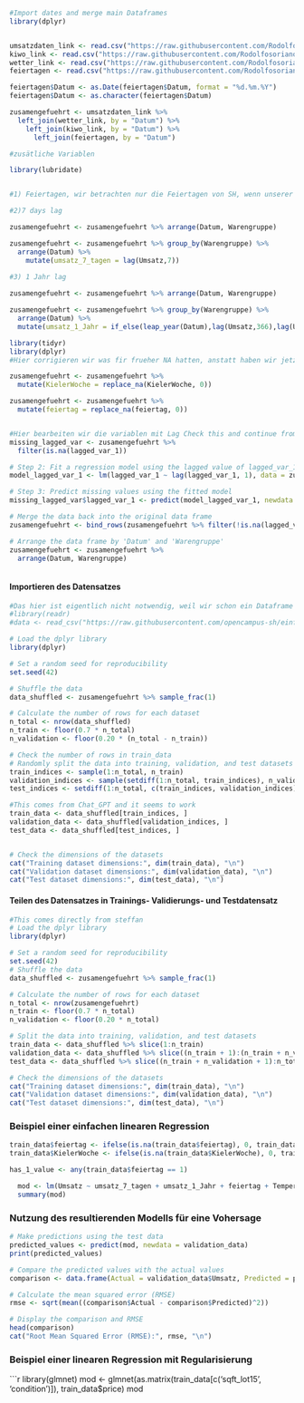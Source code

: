 ```r
#Import dates and merge main Dataframes
library(dplyr)


umsatzdaten_link <- read.csv("https://raw.githubusercontent.com/Rodolfosoriano/Opencampus12A/main/umsatzdaten_gekuerzt.csv")
kiwo_link <- read.csv("https://raw.githubusercontent.com/Rodolfosoriano/Opencampus12A/main/kiwo.csv")
wetter_link <- read.csv("https://raw.githubusercontent.com/Rodolfosoriano/Opencampus12A/main/wetter.csv")
feiertagen <- read.csv("https://raw.githubusercontent.com/Rodolfosoriano/Opencampus12A/main/feiertagen.csv", sep = ",")

feiertagen$Datum <- as.Date(feiertagen$Datum, format = "%d.%m.%Y")
feiertagen$Datum <- as.character(feiertagen$Datum)

zusamengefuehrt <- umsatzdaten_link %>%
  left_join(wetter_link, by = "Datum") %>%
    left_join(kiwo_link, by = "Datum") %>%
      left_join(feiertagen, by = "Datum")

```


```r
#zusätliche Variablen

library(lubridate)


#1) Feiertagen, wir betrachten nur die Feiertagen von SH, wenn unserer Bäckerei geöffnet war, das war schon oben als Feiertagen gemacht

#2)7 days lag

zusamengefuehrt <- zusamengefuehrt %>% arrange(Datum, Warengruppe)

zusamengefuehrt <- zusamengefuehrt %>% group_by(Warengruppe) %>%
  arrange(Datum) %>%
    mutate(umsatz_7_tagen = lag(Umsatz,7))
    
#3) 1 Jahr lag

zusamengefuehrt <- zusamengefuehrt %>% arrange(Datum, Warengruppe)

zusamengefuehrt <- zusamengefuehrt %>% group_by(Warengruppe) %>%
  arrange(Datum) %>%
  mutate(umsatz_1_Jahr = if_else(leap_year(Datum),lag(Umsatz,366),lag(Umsatz,365)))


```


```r
library(tidyr)
library(dplyr)
#Hier corrigieren wir was fir frueher NA hatten, anstatt haben wir jetzt 0

zusamengefuehrt <- zusamengefuehrt %>%
  mutate(KielerWoche = replace_na(KielerWoche, 0))

zusamengefuehrt <- zusamengefuehrt %>%
  mutate(feiertag = replace_na(feiertag, 0))


#Hier bearbeiten wir die variablen mit Lag Check this and continue from here
missing_lagged_var <- zusamengefuehrt %>%
  filter(is.na(lagged_var_1))

# Step 2: Fit a regression model using the lagged value of lagged_var_1 as a predictor
model_lagged_var_1 <- lm(lagged_var_1 ~ lag(lagged_var_1, 1), data = zusamengefuehrt)

# Step 3: Predict missing values using the fitted model
missing_lagged_var$lagged_var_1 <- predict(model_lagged_var_1, newdata = missing_lagged_var)

# Merge the data back into the original data frame
zusamengefuehrt <- bind_rows(zusamengefuehrt %>% filter(!is.na(lagged_var_1)), missing_lagged_var)

# Arrange the data frame by 'Datum' and 'Warengruppe'
zusamengefuehrt <- zusamengefuehrt %>%
  arrange(Datum, Warengruppe)



```


#### Importieren des Datensatzes
```r
#Das hier ist eigentlich nicht notwendig, weil wir schon ein Dataframe haben
#library(readr)
#data <- read_csv("https://raw.githubusercontent.com/opencampus-sh/einfuehrung-in-data-science-und-ml/main/house_pricing_data/house_pricing_train.csv")
```

```r
# Load the dplyr library
library(dplyr)

# Set a random seed for reproducibility
set.seed(42)

# Shuffle the data
data_shuffled <- zusamengefuehrt %>% sample_frac(1)

# Calculate the number of rows for each dataset
n_total <- nrow(data_shuffled)
n_train <- floor(0.7 * n_total)
n_validation <- floor(0.20 * (n_total - n_train))

# Check the number of rows in train_data
# Randomly split the data into training, validation, and test datasets
train_indices <- sample(1:n_total, n_train)
validation_indices <- sample(setdiff(1:n_total, train_indices), n_validation)
test_indices <- setdiff(1:n_total, c(train_indices, validation_indices))

#This comes from Chat_GPT and it seems to work
train_data <- data_shuffled[train_indices, ]
validation_data <- data_shuffled[validation_indices, ]
test_data <- data_shuffled[test_indices, ]


# Check the dimensions of the datasets
cat("Training dataset dimensions:", dim(train_data), "\n")
cat("Validation dataset dimensions:", dim(validation_data), "\n")
cat("Test dataset dimensions:", dim(test_data), "\n")


```


#### Teilen des Datensatzes in Trainings- Validierungs- und Testdatensatz
```r
#This comes directly from steffan
# Load the dplyr library
library(dplyr)

# Set a random seed for reproducibility
set.seed(42)
# Shuffle the data
data_shuffled <- zusamengefuehrt %>% sample_frac(1)

# Calculate the number of rows for each dataset
n_total <- nrow(zusamengefuehrt)
n_train <- floor(0.7 * n_total)
n_validation <- floor(0.20 * n_total)

# Split the data into training, validation, and test datasets
train_data <- data_shuffled %>% slice(1:n_train)
validation_data <- data_shuffled %>% slice((n_train + 1):(n_train + n_validation))
test_data <- data_shuffled %>% slice((n_train + n_validation + 1):n_total)

# Check the dimensions of the datasets
cat("Training dataset dimensions:", dim(train_data), "\n")
cat("Validation dataset dimensions:", dim(validation_data), "\n")
cat("Test dataset dimensions:", dim(test_data), "\n")

```


### Beispiel einer einfachen linearen Regression
```r
train_data$feiertag <- ifelse(is.na(train_data$feiertag), 0, train_data$feiertag)
train_data$KielerWoche <- ifelse(is.na(train_data$KielerWoche), 0, train_data$KielerWoche)

has_1_value <- any(train_data$feiertag == 1)

  mod <- lm(Umsatz ~ umsatz_7_tagen + umsatz_1_Jahr + feiertag + Temperatur + KielerWoche, train_data)
  summary(mod)

```

### Nutzung des resultierenden Modells für eine Vohersage
```r
# Make predictions using the test data
predicted_values <- predict(mod, newdata = validation_data)
print(predicted_values)

# Compare the predicted values with the actual values
comparison <- data.frame(Actual = validation_data$Umsatz, Predicted = predicted_values)

# Calculate the mean squared error (RMSE)
rmse <- sqrt(mean((comparison$Actual - comparison$Predicted)^2))

# Display the comparison and RMSE
head(comparison)
cat("Root Mean Squared Error (RMSE):", rmse, "\n")

```



### Beispiel einer linearen Regression mit Regularisierung
```r
library(glmnet)
mod <- glmnet(as.matrix(train_data[c('sqft_lot15', 'condition')]), train_data$price)
mod